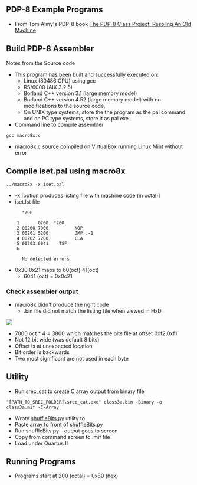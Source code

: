 == PDP-8 Example Programs ==

* From Tom Almy's PDP-8 book [https://www.amazon.com/PDP-8-Class-Project-Resoling-Machine-ebook/dp/B07KY5RCJ7/ref=sr_1_1?dchild=1&keywords=tom+almy+pdp-8&qid=1615991822&sr=8-1 The PDP-8 Class Project: Resoling An Old Machine]

== Build PDP-8 Assembler ==

Notes from the Source code

* This program has been built and successfully executed on:
** Linux (80486 CPU) using gcc
** RS/6000 (AIX 3.2.5)
** Borland C++ version 3.1 (large memory model)
** Borland C++ version 4.52 (large memory model) with no modifications to the source code.
** On UNIX type systems, store the the program as the pal command and on PC type systems, store it as pal.exe
* Command line to compile assembler

<pre>
gcc macro8x.c
</pre>

* [https://github.com/douggilliland/Linux-68k/blob/master/pdp8/macro8x.c macro8x.c source] compiled on VirtualBox running Linux Mint without error

== Compile iset.pal using macro8x ==

<pre>
../macro8x -x iset.pal

</pre>

* -x [option produces listing file with machine code (in octal)]
* iset.lst file

<pre>
      *200
      
    1       0200  *200
    2 00200 7000          NOP
    3 00201 5200          JMP .-1
    4 00202 7200          CLA
    5 00203 6041    TSF
    6             

      No detected errors
</pre>

* 0x30 0x21 maps to 60(oct) 41(oct)
** 6041 (oct) = 0x0c21

=== Check assembler output ===

* macro8x didn't produce the right code
** .bin file did not match the listing file when viewed in HxD

<img src="https://raw.githubusercontent.com/douggilliland/Linux-68k/master/pdp8/iset_bin_in_HxD.PNG"></img>

* 7000 oct * 4 = 3800 which matches the bits file at offset 0xf2,0xf1
* Not 12 bit wide (was default 8 bits)
* Offset is at unexpected location
* Bit order is backwards
* Two most significant are not used in each byte

== Utility ==

* Run srec_cat to create C array output from binary file
<pre>
"[PATH_TO_SREC_FOLDER]\srec_cat.exe" class3a.bin -Binary -o class3a.mif -C-Array

</pre>
* Wrote [https://github.com/douggilliland/Linux-68k/blob/master/pdp8/shufflebits.py shuffleBits.py] utility to 
* Paste array to front of shuffleBits.py
* Run shuffleBits.py - output goes to screen
* Copy from command screen to .mif file
* Load under Quartus II

== Running Programs ==

* Programs start at 200 (octal) = 0x80 (hex)

